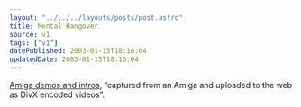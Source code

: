 ```yaml
---
layout: "../../../layouts/posts/post.astro"
title: Mental Hangover
source: v1
tags: ["v1"]
datePublished: 2003-01-15T18:16:04
updatedDate: 2003-01-15T18:16:04
---
```


[Amiga demos and intros][1], &#8220;captured from an Amiga and uploaded to the web as DivX encoded videos&#8221;.

[1]: http://omr.planet-d.net/amidemos/
